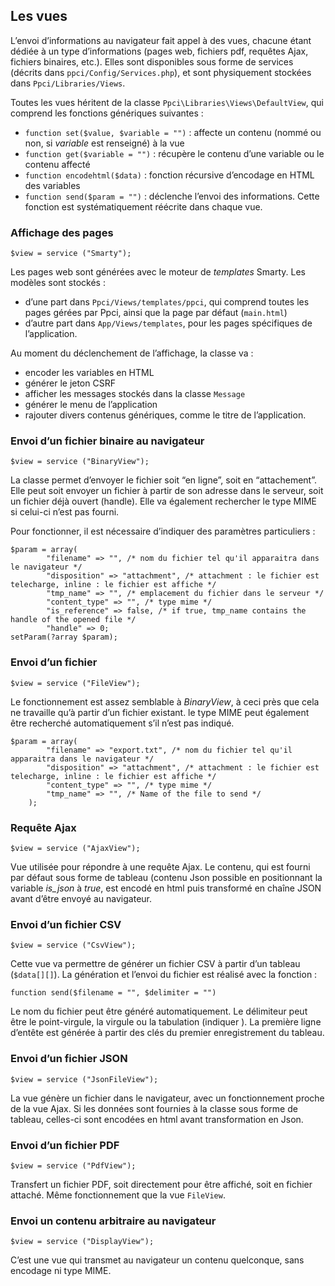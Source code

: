 ::: {.content-visible when-profile="french"}

# Les vues

L'envoi d'informations au navigateur fait appel à des vues, chacune étant dédiée à un type d'informations (pages web, fichiers pdf, requêtes Ajax, fichiers binaires, etc.). Elles sont disponibles sous forme de services (décrits dans `ppci/Config/Services.php`), et sont physiquement stockées dans `Ppci/Libraries/Views`.

Toutes les vues héritent de la classe `Ppci\Libraries\Views\DefaultView`, qui comprend les fonctions génériques suivantes :

- `function set($value, $variable = "")` : affecte un contenu (nommé ou non, si _variable_ est renseigné) à la vue
- `function get($variable = "")` : récupère le contenu d'une variable ou le contenu affecté
- `function encodehtml($data)` : fonction récursive d'encodage en HTML des variables
- `function send($param = "")` : déclenche l'envoi des informations. Cette fonction est systématiquement réécrite dans chaque vue.

### Affichage des pages

`$view = service ("Smarty");`

Les pages web sont générées avec le moteur de _templates_ Smarty. Les modèles sont stockés :

- d'une part dans `Ppci/Views/templates/ppci`, qui comprend toutes les pages gérées par Ppci, ainsi que la page par défaut (`main.html`)
- d'autre part dans `App/Views/templates`, pour les pages spécifiques de l'application.

Au moment du déclenchement de l'affichage, la classe va :

- encoder les variables en HTML
- générer le jeton CSRF
- afficher les messages stockés dans la classe `Message`
- générer le menu de l'application
- rajouter divers contenus génériques, comme le titre de l'application.

### Envoi d'un fichier binaire au navigateur

`$view = service ("BinaryView");`

La classe permet d'envoyer le fichier soit "en ligne", soit en "attachement". Elle peut soit envoyer un fichier à partir de son adresse dans le serveur, soit un fichier déjà ouvert (handle). Elle va également rechercher le type MIME si celui-ci n'est pas fourni.

Pour fonctionner, il est nécessaire d'indiquer des paramètres particuliers :

```
$param = array(
        "filename" => "", /* nom du fichier tel qu'il apparaitra dans le navigateur */
        "disposition" => "attachment", /* attachment : le fichier est telecharge, inline : le fichier est affiche */
        "tmp_name" => "", /* emplacement du fichier dans le serveur */
        "content_type" => "", /* type mime */
        "is_reference" => false, /* if true, tmp_name contains the handle of the opened file */
        "handle" => 0;
setParam(?array $param);
```

### Envoi d'un fichier

`$view = service ("FileView");`

Le fonctionnement est assez semblable à _BinaryView_, à ceci près que cela ne travaille qu'à partir d'un fichier existant. le type MIME peut également être recherché automatiquement s'il n'est pas indiqué.

```
$param = array(
        "filename" => "export.txt", /* nom du fichier tel qu'il apparaitra dans le navigateur */
        "disposition" => "attachment", /* attachment : le fichier est telecharge, inline : le fichier est affiche */
        "content_type" => "", /* type mime */
        "tmp_name" => "", /* Name of the file to send */
    );
```

### Requête Ajax

`$view = service ("AjaxView");`

Vue utilisée pour répondre à une requête Ajax. Le contenu, qui est fourni par défaut sous forme de tableau (contenu Json possible en positionnant la variable _is_json_ à _true_, est encodé en html puis transformé en chaîne JSON avant d'être envoyé au navigateur.

### Envoi d'un fichier CSV

`$view = service ("CsvView");`

Cette vue va permettre de générer un fichier CSV à partir d'un tableau (`$data[][]`). La génération et l'envoi du fichier est réalisé avec la fonction :

```
function send($filename = "", $delimiter = "")
```

Le nom du fichier peut être généré automatiquement. Le délimiteur peut être le point-virgule, la virgule ou la tabulation (indiquer _\t_). La première ligne d'entête est générée à partir des clés du premier enregistrement du tableau.

### Envoi d'un fichier JSON

`$view = service ("JsonFileView");`

La vue génère un fichier dans le navigateur, avec un fonctionnement proche de la vue Ajax. Si les données sont fournies à la classe sous forme de tableau, celles-ci sont encodées en html avant transformation en Json.

### Envoi d'un fichier PDF

`$view = service ("PdfView");`

Transfert un fichier PDF, soit directement pour être affiché, soit en fichier attaché. Même fonctionnement que la vue `FileView`.

### Envoi un contenu arbitraire au navigateur

`$view = service ("DisplayView");`

C'est une vue qui transmet au navigateur un contenu quelconque, sans encodage ni type MIME.

:::
